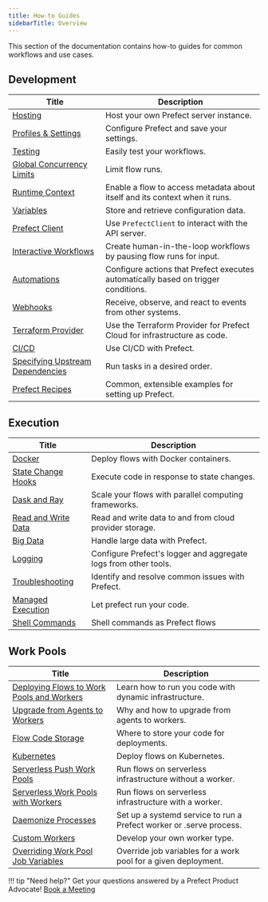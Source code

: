 ```yaml
---
title: How-to Guides
sidebarTitle: Overview
---
```



This section of the documentation contains how-to guides for common workflows and use cases.

## Development

| Title                                                  | Description                                                                                        |
| -------------------------------------------------------- | -------------------------------------------------------------------------------------------------- |
| [Hosting](/2.16/guides/host/) | Host your own Prefect server instance. |
| [Profiles & Settings](/2.16/guides/settings/) | Configure Prefect and save your settings. |
| [Testing](/2.16/guides/testing/) | Easily test your workflows. |
| [Global Concurrency Limits](/2.16/guides/global-concurrency-limits/) | Limit flow runs. |
| [Runtime Context](/2.16/guides/runtime-context/) | Enable a flow to access metadata about itself and its context when it runs.  |
| [Variables](/2.16/guides/variables/) | Store and retrieve configuration data. |
| [Prefect Client](/2.16/guides/using-the-client/) | Use `PrefectClient` to interact with the API server. |
| [Interactive Workflows](/2.16/guides/creating-interactive-workflows/) | Create human-in-the-loop workflows by pausing flow runs for input. |
| [Automations](/2.16/guides/automations/) | Configure actions that Prefect executes automatically based on trigger conditions. |
| [Webhooks](/2.16/guides/webhooks/) | Receive, observe, and react to events from other systems. |
| [Terraform Provider](https://registry.terraform.io/providers/PrefectHQ/prefect/latest/docs/guides/getting-started) | Use the Terraform Provider for Prefect Cloud for infrastructure as code. |
| [CI/CD](/2.16/guides/ci-cd/) | Use CI/CD with Prefect. |
| [Specifying Upstream Dependencies](/2.16/guides/specifying-upstream-dependencies) | Run tasks in a desired order. |
| [Prefect Recipes](/2.16/recipes/recipes/) |  Common, extensible examples for setting up Prefect. |

## Execution

| Title                                                  | Description                                                                                        |
| -------------------------------------------------------- | -------------------------------------------------------------------------------------------------- |
| [Docker](/2.16/guides/docker/) | Deploy flows with Docker containers. |
| [State Change Hooks](/2.16/guides/state-change-hooks/) | Execute code in response to state changes. |
| [Dask and Ray](/2.16/guides/dask-ray-task-runners/) | Scale your flows with parallel computing frameworks. |
| [Read and Write Data](/2.16/guides/moving-data/) | Read and write data to and from cloud provider storage. |
| [Big Data](/2.16/guides/big-data/) | Handle large data with Prefect. |
| [Logging](/2.16/guides/logs/) | Configure Prefect's logger and aggregate logs from other tools. |
| [Troubleshooting](/2.16/guides/troubleshooting/) | Identify and resolve common issues with Prefect. |
| [Managed Execution](/2.16/guides/managed-execution/) | Let prefect run your code. |
| [Shell Commands](/2.16/guides/cli-shell/) | Shell commands as Prefect flows |

## Work Pools

| Title                                                  | Description                                                                                        |
| -------------------------------------------------------- | -------------------------------------------------------------------------------------------------- |
| [Deploying Flows to Work Pools and Workers](/2.16/guides/prefect-deploy/) | Learn how to run you code with dynamic infrastructure. |
| [Upgrade from Agents to Workers](/2.16/guides/upgrade-guide-agents-to-workers/) | Why and how to upgrade from agents to workers. |
| [Flow Code Storage](/2.16/guides/deployment/storage-guide/) | Where to store your code for deployments. |
| [Kubernetes](/2.16/guides/deployment/kubernetes/) | Deploy flows on Kubernetes. |
| [Serverless Push Work Pools](/2.16/guides/deployment/push-work-pools/) | Run flows on serverless infrastructure without a worker. |
| [Serverless Work Pools with Workers](/2.16/guides/deployment/serverless-workers/) | Run flows on serverless infrastructure with a worker. |
| [Daemonize Processes](/2.16/guides/deployment/daemonize/) | Set up a systemd service to run a Prefect worker or .serve process. |
| [Custom Workers](/2.16/guides/deployment/developing-a-new-worker-type/) | Develop your own worker type. |
| [Overriding Work Pool Job Variables](/2.16/guides/deployment/overriding-job-variables/) | Override job variables for a work pool for a given deployment. |

!!! tip "Need help?"
    Get your questions answered by a Prefect Product Advocate! [Book a Meeting](https://calendly.com/prefect-experts/prefect-product-advocates?utm_campaign=prefect_docs_cloud&utm_content=prefect_docs&utm_medium=docs&utm_source=docs)